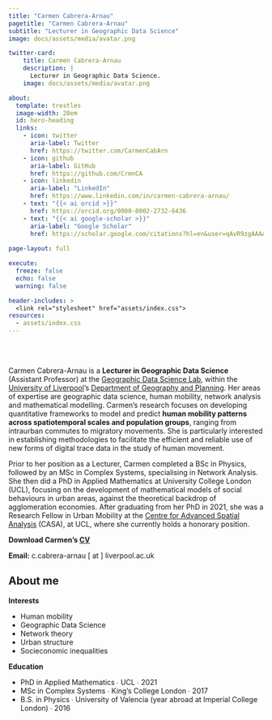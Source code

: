 ```yaml
---
title: "Carmen Cabrera-Arnau"
pagetitle: "Carmen Cabrera-Arnau"
subtitle: "Lecturer in Geographic Data Science"
image: docs/assets/media/avatar.png

twitter-card:
    title: Carmen Cabrera-Arnau
    description: |
      Lecturer in Geographic Data Science.
    image: docs/assets/media/avatar.png

about:
  template: trestles
  image-width: 28em
  id: hero-heading
  links:
    - icon: twitter
      aria-label: Twitter
      href: https://twitter.com/CarmenCabArn
    - icon: github
      aria-label: GitHub
      href: https://github.com/CrmnCA
    - icon: linkedin
      aria-label: "LinkedIn"
      href: https://www.linkedin.com/in/carmen-cabrera-arnau/
    - text: "{{< ai orcid >}}"
      href: https://orcid.org/0000-0002-2732-6436
    - text: "{{< ai google-scholar >}}"
      aria-label: "Google Scholar"
      href: https://scholar.google.com/citations?hl=en&user=qAvR9zgAAAAJ
      
page-layout: full

execute: 
  freeze: false
  echo: false
  warning: false

header-includes: >
  <link rel="stylesheet" href="assets/index.css">
resources:
  - assets/index.css
---
```


<br><br>

::: {#hero-heading}
Carmen Cabrera-Arnau is a **Lecturer in Geographic Data Science** (Assistant Professor) at the [Geographic Data Science Lab](https://www.liverpool.ac.uk/geographic-data-science/), within the [University of Liverpool](https://www.liverpool.ac.uk/)'s [Department of Geography and Planning](https://www.liverpool.ac.uk/geography-and-planning/). Her areas of expertise are geographic data science, human mobility, network analysis and mathematical modelling. Carmen's research focuses on developing quantitative frameworks to model and predict **human mobility patterns across spatiotemporal scales and population groups**, ranging from intraurban commutes to migratory movements. She is particularly interested in establishing methodologies to facilitate the efficient and reliable use of new forms of digital trace data in the study of human movement.

Prior to her position as a Lecturer, Carmen completed a BSc in Physics, followed by an MSc in Complex Systems, specialising in Network Analysis. She then did a PhD in Applied Mathematics at University College London (UCL), focusing on the development of mathematical models of social behaviours in urban areas, against the theoretical backdrop of agglomeration economies. After graduating from her PhD in 2021, she was a Research Fellow in Urban Mobility at the [Centre for Advanced Spatial Analysis](https://www.ucl.ac.uk/bartlett/casa) (CASA), at UCL, where she currently holds a honorary position.

**Download Carmen's [CV](assets/media/CV.pdf)**

**Email:** c.cabrera-arnau [ at ] liverpool.ac.uk

:::

## About me

::: grid
::: {#about-me-1 .g-col-6}
**Interests**

<ul class="fa-ul">

<li><i class="fa-solid fa-certificate"></i> Human mobility</li>

<li><i class="fa-solid fa-certificate"></i> Geographic Data Science</li>

<li><i class="fa-solid fa-certificate"></i> Network theory</li>

<li><i class="fa-solid fa-certificate"></i> Urban structure</li>

<li><i class="fa-solid fa-certificate"></i> Socieconomic inequalities</li>

</ul>
:::

::: {#about-me-2 .g-col-6}
**Education**

<ul class="fa-ul">

<li><i class="fa-solid fa-graduation-cap"></i> PhD in Applied Mathematics ∙ UCL ∙ 2021</li>

<li><i class="fa-solid fa-graduation-cap"></i> MSc in Complex Systems ∙ King's College London ∙ 2017</li>

<li><i class="fa-solid fa-graduation-cap"></i> B.S. in Physics ∙ University of Valencia (year abroad at Imperial College London) ∙ 2016</li>

</ul>
:::
:::

<!-- end grid -->

````{=html}
<!--
```r

manual_redirects <-
  readr::read_table(here::here("static", "_manualredirects.txt"),
                    col_names = FALSE) |> 
  dplyr::mutate(redirect = paste0(X1, " ", X2, " ", X3))

manual_redirects <- manual_redirects$redirect

# write the _redirect file
writeLines(manual_redirects, here::here("_site", "_redirects"))

```
-->
````

